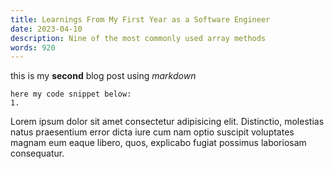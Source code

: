 ```yaml
---
title: Learnings From My First Year as a Software Engineer
date: 2023-04-10
description: Nine of the most commonly used array methods
words: 920
---
```


this is my **second** blog post using _markdown_

```
here my code snippet below:
1.
```

Lorem ipsum dolor sit amet consectetur adipisicing elit. Distinctio, molestias natus praesentium error dicta iure cum nam optio suscipit voluptates magnam eum eaque libero, quos, explicabo fugiat possimus laboriosam consequatur.

